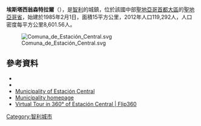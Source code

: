 '''埃斯塔西翁森特拉爾'''（{{lang-es|Estación Central}}），是[[智利|智利]]的城鎮，位於該國中部[[聖地亞哥首都大區|聖地亞哥首都大區]]的[[聖地亞哥省|聖地亞哥省]]，始建於1985年2月1日，面積15平方公里，2012年人口119,292人，人口密度每平方公里8,601.56人。


[[Image:Comuna_de_Estación_Central.svg|right]]

{{Coord|33|28|S|70|42|W|display=title}}

==參考資料==
*{{Cite web |url = http://www.estacioncentral.cl |title = Asociación Chilena de Municipalidades |accessdate = 27 January 2011 |language = es |archive-date = 2011-07-07 |archive-url = https://web.archive.org/web/20110707010208/http://www.estacioncentral.cl/ |dead-url = yes }}
*{{Cite web |url = http://www.estacioncentral.cl |title = Municipality of Estación Central |accessdate = 27 January 2011 |language = es |archive-date = 2011-07-07 |archive-url = https://web.archive.org/web/20110707010208/http://www.estacioncentral.cl/ |dead-url = yes }}
*[http://www.estacioncentral.cl Municipality of Estación Central]{{Wayback|url=http://www.estacioncentral.cl/ |date=20110707010208 }}
*[http://www.estacioncentral.cl/ Municipality homepage]{{Wayback|url=http://www.estacioncentral.cl/ |date=20110707010208 }}
*[https://web.archive.org/web/20090425011711/http://www.flip360.cl/ver_local.php?id=1219&ver=panorama&categoria= Virtual Tour in 360° of Estación Central | Flip360]

{{Chile-geo-stub}}
[[Category:智利城市|Category:智利城市]]